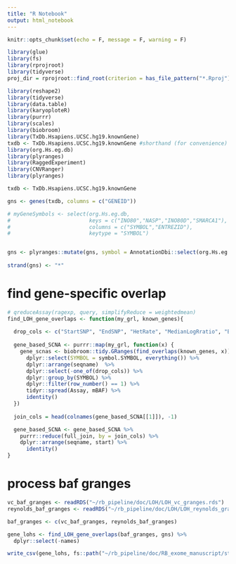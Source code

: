 ```yaml
---
title: "R Notebook"
output: html_notebook
---
```


```r
knitr::opts_chunk$set(echo = F, message = F, warning = F)
```

```r
library(glue)
library(fs)
library(rprojroot)
library(tidyverse)
proj_dir = rprojroot::find_root(criterion = has_file_pattern("*.Rproj"))

library(reshape2)
library(tidyverse)
library(data.table)
library(karyoploteR)
library(purrr)
library(scales)
library(biobroom)
library(TxDb.Hsapiens.UCSC.hg19.knownGene)
txdb <- TxDb.Hsapiens.UCSC.hg19.knownGene #shorthand (for convenience)
library(org.Hs.eg.db)
library(plyranges)
library(RaggedExperiment)
library(CNVRanger)
library(plyranges)
```

```r

txdb <- TxDb.Hsapiens.UCSC.hg19.knownGene

gns <- genes(txdb, columns = c("GENEID"))

# myGeneSymbols <- select(org.Hs.eg.db,
#                         keys = c("INO80","NASP","INO80D","SMARCA1"),
#                         columns = c("SYMBOL","ENTREZID"),
#                         keytype = "SYMBOL")


gns <- plyranges::mutate(gns, symbol = AnnotationDbi::select(org.Hs.eg.db, keys = as.character(gns$GENEID), columns = "SYMBOL", keytype = "ENTREZID"))
  
strand(gns) <- "*"

```

# find gene-specific overlap

```r
# qreduceAssay(ragexp, query, simplifyReduce = weightedmean)
find_LOH_gene_overlaps <- function(my_grl, known_genes){
  
  drop_cols <- c("StartSNP", "EndSNP", "HetRate", "MedianLogRratio", "BpSize", "NbrSNPsMBAF", "NbrSNPsFull", "GENEID", "symbol.ENTREZID")
  
  gene_based_SCNA <- purrr::map(my_grl, function(x) {
    gene_scnas <- biobroom::tidy.GRanges(find_overlaps(known_genes, x)) %>% 
      dplyr::select(SYMBOL = symbol.SYMBOL, everything()) %>% 
      dplyr::arrange(seqname)  %>% 
      dplyr::select(-one_of(drop_cols)) %>%
      dplyr::group_by(SYMBOL) %>% 
      dplyr::filter(row_number() == 1) %>% 
      tidyr::spread(Assay, mBAF) %>% 
      identity()
  })
  
  join_cols = head(colnames(gene_based_SCNA[[1]]), -1)

  gene_based_SCNA <- gene_based_SCNA %>%
    purrr::reduce(full_join, by = join_cols) %>%
    dplyr::arrange(seqname, start) %>% 
      identity()
}


```

# process baf granges

```r
vc_baf_granges <- readRDS("~/rb_pipeline/doc/LOH/LOH_vc_granges.rds")
reynolds_baf_granges <- readRDS("~/rb_pipeline/doc/LOH/LOH_reynolds_granges.rds")

baf_granges <- c(vc_baf_granges, reynolds_baf_granges)

gene_lohs <- find_LOH_gene_overlaps(baf_granges, gns) %>% 
  dplyr::select(-names)

write_csv(gene_lohs, fs::path("~/rb_pipeline/doc/RB_exome_manuscript/stachelek_supplemental/", "table_s09.csv"))
```

